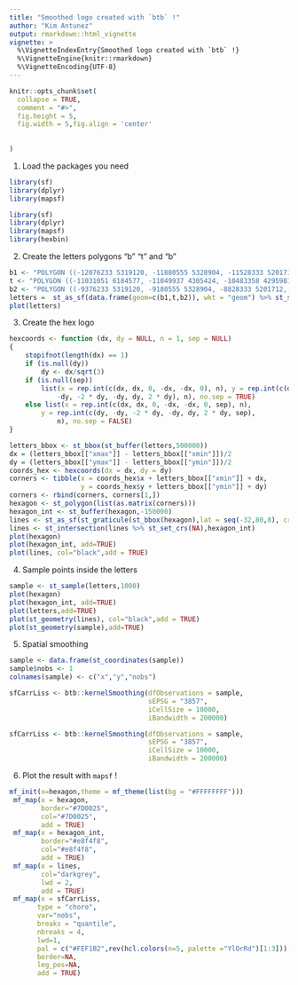 ```yaml
---
title: "Smoothed logo created with `btb` !"
author: "Kim Antunez"
output: rmarkdown::html_vignette
vignette: >
  %\VignetteIndexEntry{Smoothed logo created with `btb` !}
  %\VignetteEngine{knitr::rmarkdown}
  %\VignetteEncoding{UTF-8}
---
```


```r
knitr::opts_chunk$set(
  collapse = TRUE,
  comment = "#>",
  fig.height = 5,
  fig.width = 5,fig.align = 'center'
  
  
)
```

1. Load the packages you need

```r
library(sf)
library(dplyr)
library(mapsf)
```

```r
library(sf)
library(dplyr)
library(mapsf)
library(hexbin)
```

2. Create the letters polygons "b" "t" and "b"

```r
b1 <- "POLYGON ((-12076233 5319120, -11880555 5328904, -11528333 5201712,-11362006 4986466, -11391358 4683163, -11479413 4438565, -11782715 4311374,-12448023 4340726, -12389319 6229026, -12017530 6229026, -12076233 5319120),(-12164208 4569828, -11795932 4579271, -11663730 4692586, -11682616 4938104,-12145322 5060862, -12164208 4569828))"
t <- "POLYGON ((-11031051 6184577, -11049937 4305424, -10483358 4295981,-10218955 4456512, -10077310 4692586, -10426700 4702029, -10719433 4579271,-10719433 5032534, -10709990 5315823, -10332271 5315823, -10285056 5561340,-10700547 5561340, -10709990 6146805, -11031051 6184577))"                                                           
b2 <- "POLYGON ((-9376233 5319120, -9180555 5328904, -8828333 5201712,-8662006 4986466, -8691358 4683163, -8779413 4438565, -9082715 4311374,-9748023 4340726, -9689319 6229026, -9317530 6229026, -9376233 5319120),(-9464208 4569828, -9095932 4579271, -8963730 4692586, -8982616 4938104,-9445322 5060862, -9464208 4569828))" 
letters =  st_as_sf(data.frame(geom=c(b1,t,b2)), wkt = "geom") %>% st_set_crs(3857)
plot(letters)
```

3. Create the hex logo

```r
hexcoords <- function (dx, dy = NULL, n = 1, sep = NULL) 
{
    stopifnot(length(dx) == 1)
    if (is.null(dy)) 
        dy <- dx/sqrt(3)
    if (is.null(sep)) 
        list(x = rep.int(c(dx, dx, 0, -dx, -dx, 0), n), y = rep.int(c(dy, 
            -dy, -2 * dy, -dy, dy, 2 * dy), n), no.sep = TRUE)
    else list(x = rep.int(c(dx, dx, 0, -dx, -dx, 0, sep), n), 
        y = rep.int(c(dy, -dy, -2 * dy, -dy, dy, 2 * dy, sep), 
            n), no.sep = FALSE)
}
```

```r
letters_bbox <- st_bbox(st_buffer(letters,500000))
dx = (letters_bbox[["xmax"]] - letters_bbox[["xmin"]])/2
dy = (letters_bbox[["ymax"]] - letters_bbox[["ymin"]])/2
coords_hex <- hexcoords(dx = dx, dy = dy)
corners <- tibble(x = coords_hex$x + letters_bbox[["xmin"]] + dx,
                  y = coords_hex$y + letters_bbox[["ymin"]] + dy)
corners <- rbind(corners, corners[1,])
hexagon <- st_polygon(list(as.matrix(corners)))
hexagon_int <- st_buffer(hexagon,-150000)
lines <- st_as_sf(st_graticule(st_bbox(hexagon),lat = seq(-32,80,8), crs = 2154)) 
lines <- st_intersection(lines %>% st_set_crs(NA),hexagon_int)
plot(hexagon)
plot(hexagon_int, add=TRUE)
plot(lines, col="black",add = TRUE)
```

4. Sample points inside the letters

```r
sample <- st_sample(letters,1000)
plot(hexagon)
plot(hexagon_int, add=TRUE)
plot(letters,add=TRUE)
plot(st_geometry(lines), col="black",add = TRUE)
plot(st_geometry(sample),add=TRUE)
```

5. Spatial smoothing 

```r
sample <- data.frame(st_coordinates(sample))
sample$nobs <- 1
colnames(sample) <- c("x","y","nobs")
```

```r
sfCarrLiss <- btb::kernelSmoothing(dfObservations = sample, 
                                   sEPSG = "3857",
                                   iCellSize = 10000, 
                                   iBandwidth = 200000)

```

```r
sfCarrLiss <- btb::kernelSmoothing(dfObservations = sample, 
                                   sEPSG = "3857",
                                   iCellSize = 10000, 
                                   iBandwidth = 200000)
```



6. Plot the result with `mapsf` !

```r

mf_init(x=hexagon,theme = mf_theme(list(bg = "#FFFFFFFF")))
 mf_map(x = hexagon, 
        border="#7D0025",
        col="#7D0025",
        add = TRUE)
 mf_map(x = hexagon_int, 
        border="#e8f4f8",
        col="#e8f4f8",
        add = TRUE)
 mf_map(x = lines, 
        col="darkgrey",
        lwd = 2,
        add = TRUE)
 mf_map(x = sfCarrLiss, 
       type = "choro",
       var="nobs",
       breaks = "quantile",
       nbreaks = 4,
       lwd=1,
       pal = c("#FEF1B2",rev(hcl.colors(n=5, palette ="YlOrRd")[1:3])),
       border=NA,
       leg_pos=NA,
       add = TRUE)
```